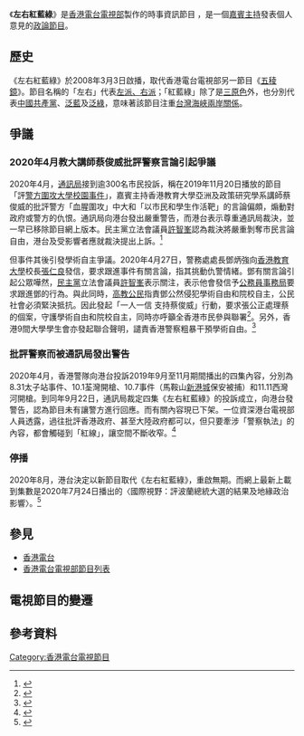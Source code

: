 {{香港電台電視節目
|中文節目名=左右紅藍綠
|英文節目名=Pentaprism II
|圖片=[[File:Pentaprism_II.jpg|300px]]
|劇種=時事資訊
|監製=[[謝志峰|謝志峰]]、[[陳啟昌|陳啟昌]]
|製作公司=[[香港電台電視部|香港電台電視部]]
|港台電視31首播日期= 2014年1月20日-2020年9月
|港台電視31首播時間= 逢星期一至五 14:00-14:05
|翡翠台首播日期=2008年3月3日-2017年10月13日
|翡翠台首播時間=逢星期一至五 13:20-13:25
|本港台首播日期=2008年3月3日-2016年4月1日
|本港台首播時間=逢星期一至五 15:00-15:05
|相關節目=《[[五稜鏡_(電視節目)|五稜鏡]]》
|官方網站=http://www.rthk.hk/tv/dtt31/programme/pentaprismII
|備註=
}}
《'''左右紅藍綠'''》是[[香港電台電視部|香港電台電視部]]製作的時事資訊節目<!--，內容主要是評論當日香港報章刊登的要聞，並有訪問環節-->，是一個[[嘉賓|嘉賓]][[主持|主持]]發表個人意見的[[政論節目|政論節目]]。

==歷史==
《左右紅藍綠》於2008年3月3日啟播，取代香港電台電視部另一節目《[[五稜鏡_(電視節目)|五稜鏡]]》。節目名稱的「左右」代表[[大中華地區左派、右派|左派、右派]]；「紅藍綠」除了是[[三原色|三原色]]外，也分別代表[[中國共產黨|中國共產黨]]、[[泛藍|泛藍]]及[[泛綠|泛綠]]，意味著該節目注重[[台灣海峽兩岸關係|台灣海峽兩岸關係]]。

==爭議==
===2020年4月教大講師蔡俊威批評警察言論引起爭議===
2020年4月，[[通訊局|通訊局]]接到逾300名市民投訴，稱在2019年11月20日播放的節目「評[[香港理工大學衝突|警方圍攻大學校園事件]]」，嘉賓主持香港教育大學亞洲及政策研究學系講師蔡俊威的批評警方「血腥圍攻」中大和「以市民和學生作活靶」的言論偏頗，煽動對政府或警方的仇恨。通訊局向港台發出嚴重警告，而港台表示尊重通訊局裁決，並一早已移除節目網上版本。民主黨立法會議員[[許智峯|許智峯]]認為裁決將嚴重剝奪巿民言論自由，港台及受影響者應就裁決提出上訴。<ref>{{cite news |title=《左右紅藍綠》一集「煽動仇恨」 通訊局嚴重警告港台 |url=https://news.mingpao.com/pns/%e6%b8%af%e8%81%9e/article/20200421/s00002/1587408722713/%e3%80%8a%e5%b7%a6%e5%8f%b3%e7%b4%85%e8%97%8d%e7%b6%a0%e3%80%8b%e4%b8%80%e9%9b%86%e3%80%8c%e7%85%bd%e5%8b%95%e4%bb%87%e6%81%a8%e3%80%8d-%e9%80%9a%e8%a8%8a%e5%b1%80%e5%9a%b4%e9%87%8d%e8%ad%a6%e5%91%8a%e6%b8%af%e5%8f%b0 |accessdate=2020-04-24 |work=明報 |date=2020-04-21 |archive-date=2020-05-10 |archive-url=https://web.archive.org/web/20200510125209/https://news.mingpao.com/pns/%e6%b8%af%e8%81%9e/article/20200421/s00002/1587408722713/%e3%80%8a%e5%b7%a6%e5%8f%b3%e7%b4%85%e8%97%8d%e7%b6%a0%e3%80%8b%e4%b8%80%e9%9b%86%e3%80%8c%e7%85%bd%e5%8b%95%e4%bb%87%e6%81%a8%e3%80%8d-%e9%80%9a%e8%a8%8a%e5%b1%80%e5%9a%b4%e9%87%8d%e8%ad%a6%e5%91%8a%e6%b8%af%e5%8f%b0 |dead-url=no }}</ref>

但事件其後引發學術自主爭議。2020年4月27日，警務處處長鄧炳強向[[香港教育大學|香港教育大學]]校長[[張仁良_(香港)|張仁良]]發信，要求跟進事件有關言論，指其挑動仇警情緒。鄧有關言論引起公眾嘩然，[[民主黨_(香港)|民主黨]]立法會議員[[許智峯|許智峯]]表示關注，表示他會發信予[[公務員事務局|公務員事務局]]要求跟進鄧的行為。與此同時，[[高教公民|高教公民]]指責鄧公然侵犯學術自由和院校自主，公民社會必須緊決抵抗。因此發起「一人一信 支持蔡俊威」行動，要求張公正處理蔡的個案，守護學術自由和院校自主，同時亦呼籲全香港巿民參與聯署<ref name="Stand News 20200427">{{cite web|title=鄧炳強發信跟進教大講師言論　高教界聯署斥損學術自由　促張仁良公正處理|url=https://www.thestandnews.com/politics/鄧炳強發信跟進教大講師言論-高教界聯署斥損學術自由-促張仁良公正處理/|access-date=2021-06-27|archive-date=2020-05-15|archive-url=https://web.archive.org/web/20200515201059/https://www.thestandnews.com/politics/%E9%84%A7%E7%82%B3%E5%BC%B7%E7%99%BC%E4%BF%A1%E8%B7%9F%E9%80%B2%E6%95%99%E5%A4%A7%E8%AC%9B%E5%B8%AB%E8%A8%80%E8%AB%96-%E9%AB%98%E6%95%99%E7%95%8C%E8%81%AF%E7%BD%B2%E6%96%A5%E6%90%8D%E5%AD%B8%E8%A1%93%E8%87%AA%E7%94%B1-%E4%BF%83%E5%BC%B5%E4%BB%81%E8%89%AF%E5%85%AC%E6%AD%A3%E8%99%95%E7%90%86/|dead-url=no}}</ref>。另外，香港9間大學學生會亦發起聯合聲明，譴責香港警察粗暴干預學術自由。<ref name="EduHKSUEC-202004">{{cite web |title=香港教育大學學生會 The Education University of Hong Kong Students' Union |url=https://www.facebook.com/316480888417968/posts/3124461580953204/ |accessdate=2020-04-28 |archive-date=2021-04-18 |archive-url=https://web.archive.org/web/20210418110853/https://www.facebook.com/login/?next=https%3A%2F%2Fwww.facebook.com%2F316480888417968%2Fposts%2F3124461580953204%2F |dead-url=no }}</ref>

===批評警察而被通訊局發出警告===
2020年4月，香港警隊向港台投訴2019年9月至11月期間播出的四集內容，分別為8.31太子站事件、10.1荃灣開槍、10.7事件（馬鞍山[[新港城|新港城]]保安被捕）和11.11西灣河開槍。到同年9月22日，通訊局裁定四集《左右紅藍綠》的投訴成立，向港台發警告，認為節目未有讓警方進行回應。而有關內容現已下架。一位資深港台電視部人員透露，過往批評香港政府、甚至大陸政府都可以，但只要牽涉「警察執法」的內容，都會觸碰到「紅線」，讓空間不斷收窄。<ref>{{cite news |author1=莊曉彤 |title=港台《左右紅藍綠》決定停播　資深員工：相信投訴來自警方、通訊局成有力武器 |url=https://www.hkcnews.com/article/34158/%E9%A6%99%E6%B8%AF%E9%9B%BB%E5%8F%B0-%E5%B7%A6%E5%8F%B3%E7%B4%85%E8%97%8D%E7%B6%A0-%E9%80%9A%E8%A8%8A%E4%BA%8B%E5%8B%99%E7%AE%A1%E7%90%86%E5%B1%80-34170/%E6%B8%AF%E5%8F%B0%E3%80%8A%E5%B7%A6%E5%8F%B3%E7%B4%85%E8%97%8D%E7%B6%A0%E3%80%8B%E6%B1%BA%E5%AE%9A%E5%81%9C%E6%92%AD-%E8%B3%87%E6%B7%B1%E5%93%A1%E5%B7%A5%EF%BC%9A%E7%9B%B8%E4%BF%A1%E6%8A%95%E8%A8%B4%E4%BE%86%E8%87%AA%E8%AD%A6%E6%96%B9%E3%80%81%E9%80%9A%E8%A8%8A%E5%B1%80%E6%88%90%E6%9C%89%E5%8A%9B%E6%AD%A6%E5%99%A8 |accessdate=2020-09-24 |publisher=眾新聞 |date=2020-09-23 |archive-date=2021-10-05 |archive-url=https://web.archive.org/web/20211005075201/https://www.hkcnews.com/article/34158/%E9%A6%99%E6%B8%AF%E9%9B%BB%E5%8F%B0-%E5%B7%A6%E5%8F%B3%E7%B4%85%E8%97%8D%E7%B6%A0-%E9%80%9A%E8%A8%8A%E4%BA%8B%E5%8B%99%E7%AE%A1%E7%90%86%E5%B1%80-34170/%E6%B8%AF%E5%8F%B0%E3%80%8A%E5%B7%A6%E5%8F%B3%E7%B4%85%E8%97%8D%E7%B6%A0%E3%80%8B%E6%B1%BA%E5%AE%9A%E5%81%9C%E6%92%AD-%E8%B3%87%E6%B7%B1%E5%93%A1%E5%B7%A5%EF%BC%9A%E7%9B%B8%E4%BF%A1%E6%8A%95%E8%A8%B4%E4%BE%86%E8%87%AA%E8%AD%A6%E6%96%B9%E3%80%81%E9%80%9A%E8%A8%8A%E5%B1%80%E6%88%90%E6%9C%89%E5%8A%9B%E6%AD%A6%E5%99%A8 |dead-url=no }}</ref>

===停播===
2020年8月，港台決定以新節目取代《左右紅藍綠》，重啟無期。而網上最新上載到集數是2020年7月24日播出的〈國際視野：評波蘭總統大選的結果及地緣政治影響〉。<ref>{{cite news |author1=莊曉彤 |title=港台《左右紅藍綠》決定停播　資深員工：相信投訴來自警方、通訊局成有力武器 |url=https://www.hkcnews.com/article/34158/%E9%A6%99%E6%B8%AF%E9%9B%BB%E5%8F%B0-%E5%B7%A6%E5%8F%B3%E7%B4%85%E8%97%8D%E7%B6%A0-%E9%80%9A%E8%A8%8A%E4%BA%8B%E5%8B%99%E7%AE%A1%E7%90%86%E5%B1%80-34158/%E6%B8%AF%E5%8F%B0%E3%80%8A%E5%B7%A6%E5%8F%B3%E7%B4%85%E8%97%8D%E7%B6%A0%E3%80%8B%E6%B1%BA%E5%AE%9A%E5%81%9C%E6%92%AD-%E8%B3%87%E6%B7%B1%E5%93%A1%E5%B7%A5%EF%BC%9A%E7%9B%B8%E4%BF%A1%E6%8A%95%E8%A8%B4%E4%BE%86%E8%87%AA%E8%AD%A6%E6%96%B9%E3%80%81%E9%80%9A%E8%A8%8A%E5%B1%80%E6%88%90%E6%9C%89%E5%8A%9B%E6%AD%A6%E5%99%A8 |accessdate=2020-09-23 |publisher=眾新聞 |date=2020-09-23 |archive-date=2020-10-01 |archive-url=https://web.archive.org/web/20201001222420/https://www.hkcnews.com/article/34158/%E9%A6%99%E6%B8%AF%E9%9B%BB%E5%8F%B0-%E5%B7%A6%E5%8F%B3%E7%B4%85%E8%97%8D%E7%B6%A0-%E9%80%9A%E8%A8%8A%E4%BA%8B%E5%8B%99%E7%AE%A1%E7%90%86%E5%B1%80-34158/%E6%B8%AF%E5%8F%B0%E3%80%8A%E5%B7%A6%E5%8F%B3%E7%B4%85%E8%97%8D%E7%B6%A0%E3%80%8B%E6%B1%BA%E5%AE%9A%E5%81%9C%E6%92%AD-%E8%B3%87%E6%B7%B1%E5%93%A1%E5%B7%A5%EF%BC%9A%E7%9B%B8%E4%BF%A1%E6%8A%95%E8%A8%B4%E4%BE%86%E8%87%AA%E8%AD%A6%E6%96%B9%E3%80%81%E9%80%9A%E8%A8%8A%E5%B1%80%E6%88%90%E6%9C%89%E5%8A%9B%E6%AD%A6%E5%99%A8 |dead-url=no }}</ref>

==參見==
*[[香港電台|香港電台]]
*[[香港電台電視部節目列表|香港電台電視部節目列表]]

==電視節目的變遷==
{{電視節目的變遷
|電視台={{flagicon|HK}} [[無綫電視|無綫電視]][[翡翠台|翡翠台]]
|播放檔次=星期一至五 13:20－13:25 時段
|上一節目=[[五稜鏡_(電視節目)|五稜鏡]]<br>（1986-10-01－2008-02-29）
|節目名稱='''[[左右紅藍綠|左右紅藍綠]]'''<br>（2008-03-03－2017-10-13）
|下一節目= [[時事通識|時事通識]]<br>（2017-10-16－2018-8-31）
}}
{{電視節目的變遷
|電視台={{flagicon|HK}} [[亞洲電視|亞洲電視]][[本港台|本港台]]
|播放檔次=星期一至五 15:00－15:05 時段
|上一節目=[[五稜鏡_(電視節目)|五稜鏡]]<br>（1986-10-01－2008-02-29）
|節目名稱='''左右紅藍綠'''<br>（2008-03-03－2016-04-01）
|下一節目='''本頻道終止播映'''
}}
{{電視節目的變遷
|電視台={{flagicon|HK}} [[港台電視31|港台電視31]]
|播放檔次=星期一至五 22:55－23:00 時段
|上一節目='''本頻道正式啟播'''
|節目名稱='''左右紅藍綠'''<br>（2014-01-20－2016-04-01）
|下一節目=[[新聞天地|新聞天地]]
|2電視台={{flagicon|HK}} [[港台電視31、31A|港台電視31、31A]]
|2播放檔次=星期一至五 18:55－19:00 時段<br>2017年1月1日起 17:25－17:30<br>2017年10月16日起 14:00－14:05
|2上一節目=
|2節目名稱='''左右紅藍綠'''<br>（2016-04-04－2020-07-24）
|2下一節目=
}}

==參考資料==
{{references}}
[[Category:香港電台電視節目|Category:香港電台電視節目]]
